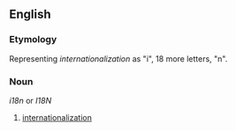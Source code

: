 ==English==

===Etymology===
Representing ''internationalization'' as "i", 18 more letters, "n".

===Noun===
''i18n'' or ''I18N''

# [[internationalization]]